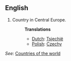 ==English==

# Country in Central Europe.
#:'''Translations'''
#:*[[Dutch]]: [[Tsjechië]]
#:*[[Polish]]: [[Czechy]]

''See:'' [[Countries of the world]]
